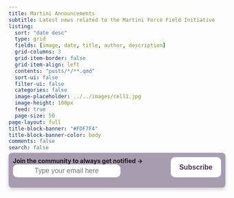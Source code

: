 ```yaml
---
title: Martini Announcements 
subtitle: Latest news related to the Martini Force Field Initiative
listing:
  sort: "date desc"
  type: grid
  fields: [image, date, title, author, description]
  grid-columns: 3
  grid-item-border: false
  grid-item-align: left
  contents: "posts/*/**.qmd"
  sort-ui: false
  filter-ui: false
  categories: false
  image-placeholder: ../../images/cell1.jpg
  image-height: 100px
  feed: true
  page-size: 50
page-layout: full
title-block-banner: "#FDF7F4"
title-block-banner-color: body
comments: false
search: false
---
```


<!-- Begin Signup Form -->
```{=HTML}
<head>
    <style>
        .banner {
            display: flex;
            align-items: center;
            justify-content: center;
            background: #A89CB0;
            padding: 10px;
            border-radius: 8px;
            box-shadow: 0 4px 8px rgba(0,0,0,0.2);
            box-sizing: border-box;
            margin-bottom: 20px;
            position: relative;
            overflow: hidden;
            margin-top: -25px;
        }
        .banner label {
            margin-right: 10px;
            font-weight: bold;
            white-space: nowrap;
            flex-shrink: 0;
        }
        .banner input[type="email"] {
            padding: 6px;
            border: none;
            border-radius: 10px;
            width: 250px;
            margin-right: 10px;
            font-size: 16px;
            text-align: center;
            justify-content: center;
        }
        .banner button {
            padding: 6px 20px;
            border: none;
            border-radius: 10px;
            background-color: #fff;
            color: #4B2E4C;
            font-size: 16px;
            cursor: pointer;
            z-index: 1;
            transition: background-color 0.3s, color 0.3s;
            font-weight: bold;
        }
        .banner button:hover {
            background-color: #FDF7F4;
            color: #343a40;
            font-weight: bold;
        }

        .input-container {
            display: flex;
            width: 100%;
        }
    </style>
</head>
<body>
    <div class="banner" id="banner">
        <form onsubmit="NewSubscription(); return false;">
            <div class="input-container" id="inputContainer">
            <div>
            <label for="email" id="label" > Join the community to always get notified &#8594; </label>
            <input type="email" id="email" name="email" placeholder="Type your email here" required>
            </div>
            <button type="submit">Subscribe</button>
            </div>
        </form>
    </div>
    <script>
        function updateLabelText() {
            const label = document.getElementById('label');
            const bannerWidth = document.getElementById('banner').offsetWidth;
            const labelWidth = label.offsetWidth;
            const inputContainer = document.getElementById('inputContainer');
            
            if (bannerWidth <= 600 && bannerWidth > 400) { // Adjust this value as needed
                label.textContent = 'Join the community \u2192 ';
                inputContainer.style.flexDirection = 'column';
                inputContainer.style.alignItems = 'center';
                inputContainer.style.gap = '15px';
            } else if (bannerWidth > 600 && bannerWidth <= 800) { // Adjust this value as needed
                label.textContent = 'Join the community \u2192 ';
                inputContainer.style.flexDirection = 'row';
                inputContainer.style.alignItems = 'center';
                inputContainer.style.gap = '10px'; // Default gap value for row layout
            } else if (bannerWidth <= 400) {
                label.textContent = '';
                inputContainer.style.flexDirection = 'column';
                inputContainer.style.alignItems = 'center';
                inputContainer.style.gap = '15px';
            } else {
                label.textContent = 'Join the community to always get notified \u2192 ';
                inputContainer.style.flexDirection = 'row';
                inputContainer.style.alignItems = 'center';
                inputContainer.style.gap = '10px'; // Default gap value for row layout
            }
        }

        window.addEventListener('resize', updateLabelText);
        window.addEventListener('load', updateLabelText);

        function NewSubscription() {
            const apiEndpoint = 'https://q8hgi2weih.execute-api.ca-central-1.amazonaws.com/prod/subscribe';
            const newEmail = document.getElementById("email").value;
            const newRequest = { "email": newEmail };

            fetch(apiEndpoint, {
                method: 'POST',
                body: JSON.stringify(newRequest),
            });
            document.getElementById('email').value = '';
            document.getElementById('email').placeholder = 'Welcome to our community!';
            alert("Please check your inbox for a verification email!");
        }
    </script>
</body>
```
<!--End signup form-->